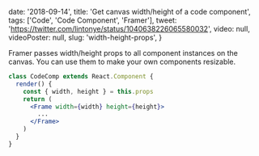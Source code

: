 
  date: '2018-09-14',
  title: 'Get canvas width/height of a code component',
  tags: ['Code', 'Code Component', 'Framer'],
  tweet: 'https://twitter.com/lintonye/status/1040638226065580032',
  video: null,
  videoPoster: null,
  slug: 'width-height-props',
}


Framer passes width/height props to all component instances on the canvas. You can use them to make your own components resizable.

```jsx
class CodeComp extends React.Component {
  render() {
    const { width, height } = this.props
    return (
      <Frame width={width} height={height}>
        ...
      </Frame>
    )
  }
}
```

